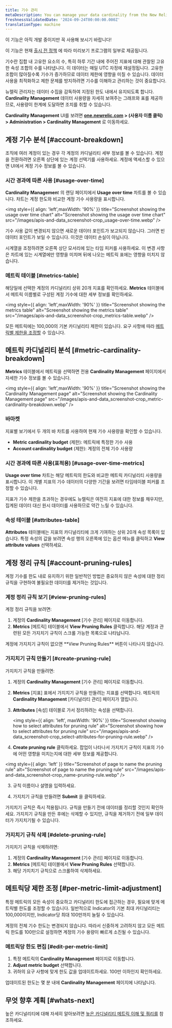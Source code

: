 ```yaml
---
title: 기수 관리
metaDescription: You can manage your data cardinality from the New Relic UI.
freshnessValidatedDate: '2024-09-24T00:00:00.000Z'
translationType: machine
---
```


<Callout title="시사">
  이 기능은 아직 개발 중이지만 꼭 사용해 보시기 바랍니다!

  이 기능은 현재 [출시 전 정책](/docs/licenses/license-information/referenced-policies/new-relic-pre-release-policy) 에 따라 미리보기 프로그램의 일부로 제공됩니다.
</Callout>

기수란 집합 내 고유한 요소의 수, 특히 하루 기간 내에 주어진 지표에 대해 관찰된 고유한 속성 조합의 수를 나타냅니다. 이 데이터는 매일 UTC 자정에 재설정됩니다. 고유한 조합이 많아질수록 기수가 증가하므로 데이터 제한에 영향을 미칠 수 있습니다. 데이터 사용을 최적화하고 제한 문제를 방지하려면 기수를 이해하고 관리하는 것이 중요합니다.

뉴렐릭 관리자는 데이터 수집을 감독하여 지정된 한도 내에서 유지되도록 합니다. <DNT>**Cardinality Management**</DNT> 데이터 사용량을 자세히 보여주는 그래프와 표를 제공하므로, 사용량이 한계에 도달하면 조치를 취할 수 있습니다.

**<DNT>Cardinality Management</DNT>** UI를 보려면 **<DNT>[one.newrelic.com](https://one.newrelic.com)</DNT> &gt; (사용자 이름 클릭) &gt; <DNT>Administration &gt; Cardinality Management</DNT>** 로 이동하세요.

## 계정 기수 분석 [#account-breakdown]

조직에 여러 계정이 있는 경우 각 계정의 카디널리티 세부 정보를 볼 수 있습니다. 계정을 전환하려면 오른쪽 상단에 있는 계정 선택기를 사용하세요. 계정에 액세스할 수 있으면 UI에서 계정 기수 정보를 볼 수 있습니다.

### 시간 경과에 따른 사용 [#usage-over-time]

<DNT>**Cardinality Managemen**t</DNT> 의 랜딩 페이지에서 <DNT>**Usage over time**</DNT> 차트를 볼 수 있습니다. 차트는 계정 한도와 비교한 계정 기수 사용량을 표시합니다.

<img style={{ align: 'left',maxWidth: '90%' }} title="Screenshot showing the usage over time chart" alt="Screenshot showing the usage over time chart" src="/images/apis-and-data_screenshot-crop_usage-over-time.webp" />

<Callout variant="tip">
  기수 사용 값이 변경되지 않으면 새로운 데이터 포인트가 보고되지 않습니다. 그러면 빈 데이터 포인트가 보일 수 있습니다. 이것은 데이터 손실이 아닙니다.
</Callout>

시계열을 조정하려면 오른쪽 상단 모서리에 있는 타임 피커를 사용하세요. 이 변경 사항은 차트에 있는 시계열에만 영향을 미치며 뒤에 나오는 메트릭 표에는 영향을 미치지 않습니다.

### 메트릭 테이블 [#metrics-table]

해당일에 선택한 계정의 카디널리티 상위 20개 지표를 확인하세요. <DNT>**Metrics**</DNT> 테이블에서 메트릭 이름별로 구성된 계정 기수에 대한 세부 정보를 확인하세요.

<img style={{ align: 'left',maxWidth: '90%' }} title="Screenshot showing the metrics table" alt="Screenshot showing the metrics table" src="/images/apis-and-data_screenshot-crop_metrics-table.webp" />

모든 메트릭에는 100,000의 기본 카디널리티 제한이 있습니다. 요구 사항에 따라 [메트릭별 제한을 조정할](#per-metric-limit-adjustment) 수 있습니다.

## 메트릭 카디널리티 분석 [#metric-cardinality-breakdown]

<DNT>**Metrics**</DNT> 테이블에서 메트릭을 선택하면 전용 <DNT>**Cardinality Management**</DNT> 페이지에서 자세한 기수 정보를 볼 수 있습니다.

<img style={{ align: 'left',maxWidth: '90%' }} title="Screenshot showing the Cardinality Management page" alt="Screenshot showing the Cardinality Management page" src="/images/apis-and-data_screenshot-crop_metric-cardinality-breakdown.webp" />

### 바마켓

지표별 보기에서 두 개의 바 차트를 사용하여 현재 기수 사용량을 확인할 수 있습니다.

* <DNT>**Metric cardinality budget**</DNT> (제한): 메트릭에 특정한 기수 사용
* <DNT>**Account cardinality budget**</DNT> (제한): 계정의 전체 기수 사용량

### 시간 경과에 따른 사용(표적용) [#usage-over-time-metrics]

<DNT>**Usage over time**</DNT> 차트는 해당 메트릭의 한도와 비교한 메트릭 카디널리티 사용량을 표시합니다. 이 개별 지표의 기수 데이터의 다양한 기간을 보려면 타임테이블 피커를 조정할 수 있습니다.

<Callout variant="tip">
  지표가 기수 제한을 초과하는 경우에도 뉴렐릭은 여전히 지표에 대한 정보를 채우지만, 집계된 데이터 대신 원시 데이터를 사용하므로 약간 느릴 수 있습니다.
</Callout>

### 속성 테이블 [#attributes-table]

<DNT>**Attributes**</DNT> 테이블에는 지표의 카디널리티에 크게 기여하는 상위 20개 속성 목록이 있습니다. 특정 속성의 값을 보려면 속성 행의 오른쪽에 있는 옵션 메뉴를 클릭하고 <DNT>**View attribute values**</DNT> 선택하세요.

## 계정 정리 규칙 [#account-pruning-rules]

계정 기수를 한도 내로 유지하기 위한 일반적인 방법은 중요하지 않은 속성에 대한 정리 규칙을 구현하여 불필요한 데이터를 제거하는 것입니다.

### 계정 정리 규칙 보기 [#view-pruning-rules]

계정 정리 규칙을 보려면:

1. 계정의 **Cardinality Management** \[기수 관리] 페이지로 이동합니다.
2. **Metrics** \[메트릭] 테이블에서 <DNT>**View Pruning Rules**</DNT> 클릭합니다. 해당 계정과 관련된 모든 가지치기 규칙이 스크롤 가능한 목록으로 나타납니다.

<Callout variant="tip">
  계정에 가지치기 규칙이 없으면 <DNT>**View Pruning Rules**</DNT> 버튼이 나타나지 않습니다.
</Callout>

### 가지치기 규칙 만들기 [#create-pruning-rule]

가지치기 규칙을 만들려면:

1. 계정의 **Cardinality Management** \[기수 관리] 페이지로 이동합니다.

2. **Metrics** \[지표] 표에서 가지치기 규칙을 만들려는 지표를 선택합니다. 메트릭의 **Cardinality Management** \[카디널리티 관리] 페이지가 열립니다.

3. **Attributes** \[속성] 테이블로 가서 정리하려는 속성을 선택합니다.

   <img style={{ align: 'left', maxWidth: '90%' }} title="Screenshot showing how to select attributes for pruning rule" alt="Screenshot showing how to select attributes for pruning rule" src="/images/apis-and-data_screenshot-crop_select-attributes-for-pruning-rule.webp" />

4. <DNT>**Create pruning rule**</DNT> 클릭하세요. 팝업이 나타나서 가지치기 규칙이 지표의 기수에 어떤 영향을 미치는지에 대한 세부 정보를 제공합니다.

<img style={{ align: 'left' }} title="Screenshot of page to name the pruning rule" alt="Screenshot of page to name the pruning rule" src="/images/apis-and-data_screenshot-crop_name-pruning-rule.webp" />

3. 규칙 이름이나 설명을 입력하세요.

4. 가지치기 규칙을 만들려면 <DNT>**Submit**</DNT> 을 클릭하세요.

<Callout variant="important">
  가지치기 규칙은 즉시 적용됩니다. 규칙을 만들기 전에 데이터를 정리할 것인지 확인하세요. 가지치기 규칙을 만든 후에는 삭제할 수 있지만, 규칙을 제거하기 전에 일부 데이터가 가지치기될 수 있습니다.
</Callout>

### 가지치기 규칙 삭제 [#delete-pruning-rule]

가지치기 규칙을 삭제하려면:

1. 계정의 **Cardinality Management** \[기수 관리] 페이지로 이동합니다.
2. **Metrics** \[메트릭] 테이블에서 <DNT>**View Pruning Rules**</DNT> 선택합니다.
3. 해당 가지치기 규칙으로 스크롤하여 삭제하세요.

## 메트릭당 제한 조정 [#per-metric-limit-adjustment]

특정 메트릭의 모든 속성이 중요하고 카디널리티 한도에 접근하는 경우, 필요에 맞게 메트릭별 한도를 조정할 수 있습니다. 일반적으로 Indicator의 기본 최대 카디널리티는 100,000이지만, Indicator당 최대 100만까지 늘릴 수 있습니다.

<Callout variant="tip">
  계정의 전체 기수 한도는 변경되지 않습니다. 따라서 신중하게 고려하지 않고 모든 메트릭 한도를 100만으로 설정하면 계정의 기수 용량이 빠르게 소진될 수 있습니다.
</Callout>

### 메트릭당 한도 편집 [#edit-per-metric-limit]

1. 특정 메트릭의 <DNT>**Cardinality Management**</DNT> 페이지로 이동합니다.
2. <DNT>**Adjust metric budget**</DNT> 선택합니다.
3. 귀하의 요구 사항에 맞게 한도 값을 업데이트하세요. 100만 이하인지 확인하세요.

업데이트된 한도는 몇 분 내에 <DNT>**Cardinality Management**</DNT> 페이지에 나타납니다.

## 무엇 향후 계획 [#whats-next]

높은 카디널리티에 대해 자세히 알아보려면 [높은 카디널리티 메트릭 이해 및 쿼리를](/docs/data-apis/ingest-apis/metric-api/NRQL-high-cardinality-metrics/) 참조하세요.